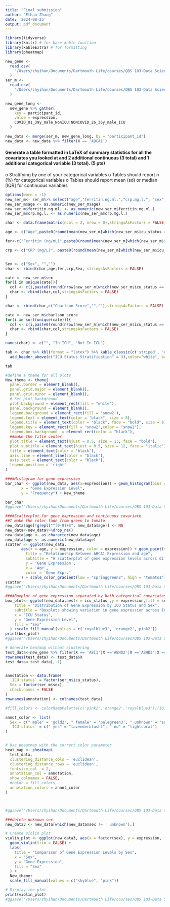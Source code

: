 ```yaml
---
title: "Final submission"
author: "Ethan Zhang"
date: '2024-08-25'
output: pdf_document
---
```


```r
library(tidyverse)
library(knitr) # for base kable function
library(kableExtra) # for formatting 
library(pheatmap)
```


```r
new_gene <-
  read.csv(
    "/Users/zhyihan/Documents/Dartmouth Life/courses/QBS 103-Data Science/final project/QBS103_GSE157103_genes.csv"
  )
ser_m <-
  read.csv(
    "/Users/zhyihan/Documents/Dartmouth Life/courses/QBS 103-Data Science/final project/QBS103_GSE157103_series_matrix.csv",stringsAsFactors = FALSE
  )

new_gene_long <-
  new_gene %>% gather(
    key = participant_id,
    value = expression,
    COVID_01_39y_male_NonICU:NONCOVID_26_36y_male_ICU
  )

new_data <- merge(ser_m, new_gene_long, by = "participant_id") 
new_data <- new_data %>% filter(X == 'ABCA1')
```

####	Generate a table formatted in LaTeX of summary statistics for all the covariates you looked at and 2 additional continuous (3 total) and 1 additional categorical variable (3 total). (5 pts)
o	Stratifying by one of your categorical variables
o	Tables should report n (%) for categorical variables 
o	Tables should report mean (sd) or median [IQR] for continuous variables

```r
options(warn = -1)
new_ser_m<- ser_m%>% select("age","ferritin.ng.ml.","crp.mg.l.", "sex", "icu_status", "charlson_score")
new_ser_m$age <- as.numeric(new_ser_m$age)
new_ser_m$ferritin.ng.ml. <- as.numeric(new_ser_m$ferritin.ng.ml.)
new_ser_m$crp.mg.l. <- as.numeric(new_ser_m$crp.mg.l.)

char <- data.frame(matrix(ncol = 2, nrow = 0),stringsAsFactors = FALSE)

age <- c("Age",paste0(round(mean(new_ser_m[which(new_ser_m$icu_status == ' yes'),]$age,na.rm = TRUE),2),' (',round(sd(new_ser_m[which(new_ser_m$icu_status == ' no'),]$age, na.rm = TRUE),2),')' ), paste0(round(mean(new_ser_m[which(new_ser_m$icu_status == ' yes'),]$age,na.rm = TRUE),2),' (',round(sd(new_ser_m[which(new_ser_m$icu_status == ' no'),]$age, na.rm = TRUE),2),')' ))

fer<-c("Ferritin (ng/mL)",paste0(round(mean(new_ser_m[which(new_ser_m$icu_status == ' yes'),]$ferritin.ng.ml.,na.rm = TRUE),2),' (',round(sd(new_ser_m[which(new_ser_m$icu_status == ' no'),]$ferritin.ng.ml., na.rm = TRUE),2),')' ), paste0(round(mean(new_ser_m[which(new_ser_m$icu_status == ' yes'),]$ferritin.ng.ml.,na.rm = TRUE),2),' (',round(sd(new_ser_m[which(new_ser_m$icu_status == ' no'),]$ferritin.ng.ml., na.rm = TRUE),2),')' ))

crp <- c("CRP (mg/L)", paste0(round(mean(new_ser_m[which(new_ser_m$icu_status == ' yes'),]$crp.mg.l.,na.rm = TRUE),2),' (',round(sd(new_ser_m[which(new_ser_m$icu_status == ' no'),]$crp.mg.l., na.rm = TRUE),2),')' ), paste0(round(mean(new_ser_m[which(new_ser_m$icu_status == ' yes'),]$crp.mg.l.,na.rm = TRUE),2),' (',round(sd(new_ser_m[which(new_ser_m$icu_status == ' no'),]$crp.mg.l., na.rm = TRUE),2),')' ))


Sex <- c("Sex", "","")
char <- rbind(char,age,fer,crp,Sex, stringsAsFactors = FALSE)

cate <- new_ser_m$sex
for(i in unique(cate)){
  col <- c(i,paste0(round(nrow(new_ser_m[which(new_ser_m$icu_status == ' yes' & cate == i),]),2),' (',round(nrow(new_ser_m[which(new_ser_m$icu_status == ' yes' & cate == i),])/nrow(new_ser_m[which(new_ser_m$icu_status == ' yes'),])*100,2),"%)"),paste0(round(nrow(new_ser_m[which(new_ser_m$icu_status == ' no' & cate == i),]),2),' (',round(nrow(new_ser_m[which(new_ser_m$icu_status == ' no' & cate == i),])/nrow(new_ser_m[which(new_ser_m$icu_status == ' no'),])*100,2),"%)"))
  char <- rbind(char,col,stringsAsFactors = FALSE)
}

char <- rbind(char,c("Charlson Score","",""),stringsAsFactors = FALSE)

cate <- new_ser_m$charlson_score
for(i in sort(unique(cate))){
  col <- c(i,paste0(round(nrow(new_ser_m[which(new_ser_m$icu_status == ' yes' & cate == i),]),2),' (',round(nrow(new_ser_m[which(new_ser_m$icu_status == ' yes' & cate == i),])/nrow(new_ser_m[which(new_ser_m$icu_status == ' yes'),])*100,2),"%)"),paste0(round(nrow(new_ser_m[which(new_ser_m$icu_status == ' no' & cate == i),]),2),' (',round(nrow(new_ser_m[which(new_ser_m$icu_status == ' no' & cate == i),])/nrow(new_ser_m[which(new_ser_m$icu_status == ' no'),])*100,2),"%)"))
  char <- rbind(char,col,stringsAsFactors = FALSE)
}

names(char) <- c("", "In ICU", "Not In ICU")

tab <- char %>% kbl(format = "latex") %>% kable_classic(c('striped', 'condensed'), full_width = F, font_size = 12) %>%
  add_header_above(c("ICU Status Stratification" = 3),color="white", background="#7B7B7B")%>% row_spec(4, extra_css = "border-bottom: 1.5px solid black; border-top: 1.5px solid black;")%>% row_spec(8, extra_css = "border-bottom: 1.5px solid black; border-top: 1.5px solid black;")

tab
```


```r
#define a theme for all plots
New_theme <- theme(
  panel.border = element_blank(),
  panel.grid.major = element_blank(),
  panel.grid.minor = element_blank(),
  # Set plot background
  plot.background = element_rect(fill = "white"),
  panel.background = element_blank(),
  legend.background = element_rect(fill = 'snow2'),
  legend.text = element_text(color = "black", size = 8),
  legend.title = element_text(color = "black", face = "bold", size = 8),
  legend.key = element_rect(fill = "snow2",color = "snow2"),
  legend.box.background  = element_rect(color = "black"),
  ##make the title center
  plot.title = element_text(hjust = 0.5, size = 13, face = "bold"),
  plot.subtitle = element_text(hjust = 0.5, size = 12, face = "italic"),
  title = element_text(color = "black"),
  axis.line = element_line(color = "black"),
  axis.text = element_text(color = "black"),
  legend.position = 'right'
)
```


```r
####Histogram for gene expression 
bar_char <- ggplot(new_data, aes(x=expression)) + geom_histogram(bins =30, fill = "darkgreen", color = "black", alpha = 0.8)+labs(title = "Distribution of Gene 'ABCA1' Expression",
       x = "Gene Expression Level",
       y = "Frequency") + New_theme

bar_char
#ggsave("/Users/zhyihan/Documents/Dartmouth Life/courses/QBS 103-Data Science/final project/final_bar_char.png", plot = bar_char , dpi = 300)
```


```r
####Scatterplot for gene expression and continuous covariate
##I make the color fade from green to tomato
new_data$age[!grepl("^[0-9]+$", new_data$age)] <- NA
new_data<-new_data%>%drop_na()
new_data$age <- as.character(new_data$age)
new_data$age <- as.numeric(new_data$age)
scatter <- ggplot(new_data,
       aes(x = age, y = expression, color = expression)) + geom_point(size = 2) + labs(
         title = "Relationship Between ABCA1 Expression and age",
         subtitle = "A scatterplot of gene expression levels across different ages",
         y = 'Gene Expression',
         x = 'Age',
         color = 'Gene Expr.'
       ) + scale_color_gradient(low = "springgreen2", high = "tomato1") + New_theme +scale_x_continuous(breaks = seq(min(new_data$age), max(new_data$age), by = 10))
scatter
#ggsave("/Users/zhyihan/Documents/Dartmouth Life/courses/QBS 103-Data Science/final project/final_scatter.png", plot = scatter , dpi = 300)
```




```r
####Boxplot of gene expression separated by both categorical covariates
box_plot<- ggplot(new_data,aes(x = icu_status ,y = expression,fill = sex)) +geom_boxplot()+ New_theme +labs(
    title = "Distribution of Gene Expression by ICU Status and Sex",
    subtitle = "Boxplots showing variation in gene expression across ICU status and sex",
    x = "ICU Status",
    y = "Gene Expression Level",
    fill = "Sex"
  ) +scale_fill_manual(values = c('royalblue3', 'orange2','pink2'))
print(box_plot)
#ggsave("/Users/zhyihan/Documents/Dartmouth Life/courses/QBS 103-Data Science/final project/final_box_plot.png",plot = box_plot,width = 8, height = 8, units = "in", dpi = 300)
```


```r
# Generate heatmap without clustering
test_data<-new_gene %>% filter(X == 'ABI1'|X =='ABHD2'|X =='ABHD3'|X =='ABHD4'|X =='ABHD5'|X =='ABCG1'|X =='ABCF3'|X =='ABCF1'|X =='ABCA7'|X == 'ABCA1' )
rownames(test_data) <- test_data$X
test_data<-test_data[,-1]


annotation <- data.frame(
  `ICU status` = factor(ser_m$icu_status),
  Sex = factor(ser_m$sex),
  check.names = FALSE
)
rownames(annotation) <- colnames(test_data)

#fill_colors <- colorRampPalette(c('pink2','orange2','royalblue3'))(10)

annot_color <- list(
  Sex = c(" male" = 'gold2', " female" = 'palegreen3', " unknown" = "salmon"),
  `ICU status` = c(" yes" = "lavenderblush2", " no" = "lightcoral")
)


# Use pheatmap with the correct color parameter
heat_map <- pheatmap(
  test_data,
  clustering_distance_cols = 'euclidean',
  clustering_distance_rows = 'euclidean',
  fontsize_col  = 2,
  annotation_col = annotation,
  show_colnames = FALSE,
  #color = fill_colors,
  annotation_colors = annot_color
)



#ggsave("/Users/zhyihan/Documents/Dartmouth Life/courses/QBS 103-Data Science/final project/final_heatmap.png", plot = heat_map , width = 13, height = 10, units = "in", dpi = 300)
```


```r
###delete unknown sex
new_data3 <- new_data[which(new_data$sex != ' unknown'),]

# Create violin plot
violin_plot <- ggplot(new_data3, aes(x = factor(sex), y = expression, fill = factor(sex))) + 
  geom_violin(trim = FALSE) + 
  labs(
    title = "Comparison of Gene Expression Levels by Sex",
    x = "Sex",
    y = "Gene Expression",
    fill = "Sex"
  ) + 
  New_theme+ 
  scale_fill_manual(values = c("skyblue", "pink")) 

# Display the plot
print(violin_plot)
#ggsave("/Users/zhyihan/Documents/Dartmouth Life/courses/QBS 103-Data Science/final project/final_violin_plot.png", plot = violin_plot)
```